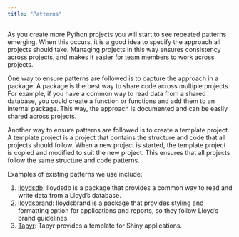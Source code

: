 ```yaml
---
title: "Patterns"
---
```


As you create more Python projects you will start to see repeated patterns emerging. When
this occurs, it is a good idea to specify the approach all projects should take. Managing
projects in this way ensures consistency across projects, and makes it easier for team
members to work across projects.

One way to ensure patterns are followed is to capture the approach in a package. A package
is the best way to share code across multiple projects. For example, if you have a common
way to read data from a shared database, you could create a function or functions and add
them to an internal package. This way, the approach is documented and can be easily shared
across projects.

Another way to ensure patterns are followed is to create a template project. A template
project is a project that contains the structure and code that all projects should follow.
When a new project is started, the template project is copied and modified to suit the new
project. This ensures that all projects follow the same structure and code patterns.

Examples of existing patterns we use include:

1. [lloydsdb](lloydsdb.qmd): lloydsdb is a package that provides a common way to read and
   write data from a Lloyd's database.
1. [lloydsbrand](lloydsbrand.qmd): lloydsbrand is a package that provides styling and
   formatting option for applications and reports, so they follow Lloyd's brand
   guidelines.
1. [Tapyr](https://appsilon.github.io/tapyr-docs/): Tapyr provides a template for Shiny
   applications.